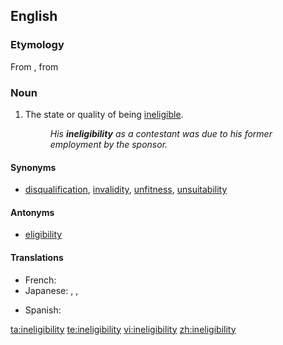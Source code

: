 ==English==

===Etymology===
From {{etyl|fr|en}} {{term|inéligibilité|lang=fr}}, from {{etyl|frm|en}}

===Noun===
{{en-noun|-}}

# The state or quality of being [[ineligible]]. <!--Websters def-->
#:''His '''ineligibility''' as a contestant was due to his former employment by the sponsor.''

====Synonyms====
*[[disqualification]], [[invalidity]], [[unfitness]], [[unsuitability]]

====Antonyms====
* [[eligibility]]

====Translations====
{{trans-top|state or quality of being ineligible}}
* French: {{t+|fr|inéligibilité|f}}
* Japanese: {{t|ja|無資格|tr=mushikaku}}, {{t|ja|不適任|tr=futekinin}}, {{t|ja|失格|tr=shikkaku}}
{{trans-mid}}
* Spanish: {{t+|es|inelegibilidad}}
{{trans-bottom}}

[[ta:ineligibility]]
[[te:ineligibility]]
[[vi:ineligibility]]
[[zh:ineligibility]]